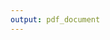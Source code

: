 ```yaml
---
output: pdf_document
---
```


\begin{centering}

\vspace{3 cm}

\Huge

{\bf A SECURITY EVALUATION OF RELATIONAL AND NONRELATIONAL (NoSQL) DATABASE SYSTEMS}

\vspace{3 cm}

\Large
OLADIMEJI SALAU

(40018905)

\vspace{3 cm}


\normalsize
SECURITY EVALUATION METHODOLOGIES (INSE 6150) ASSIGNMENT



\vspace{3 cm}

\normalsize
CONCORDIA INSTITUTE OF INFORMATION SYSTEMS ENGINEERING (CIISE)

\normalsize
CONCORDIA UNIVERSITY, MONTREAL, CANADA.


\vspace{3 cm}

\normalsize
FEBRUARY 2017

\end{centering}
